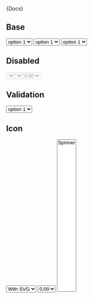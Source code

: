 


<Meta title="Forms|Selects" component={Select} />

<Description>{Docs}</Description>

## Base

<Preview>
  <Story name="Base" decorators={[withKnobs, withA11y]}>
    <form className="row-items" style={{ display: 'flex' }}>
      <Select label="label" style={{ flex: '1' }} defaultValue="2">
        <option value="1">option 1</option>
        <option value="2">option 2</option>
        <option value="3">option 3</option>
      </Select>
      <Select label="label" style={{ flex: '1' }}>
        <option>option 1</option>
        <option>option 2</option>
        <option>option 3</option>
      </Select>
      <Select
        label="label"
        placeholder="Chose your Option"
        style={{ flex: '1' }}
      >
        <option>option 1</option>
        <option>option 2</option>
        <option>option 3</option>
      </Select>
    </form>
  </Story>
</Preview>

## Disabled

<Preview>
  <Story name="Disabled" decorators={[withKnobs, withA11y]}>
    <div className="row-items" style={{ display: 'flex' }}>
      <Select name="disabled" label="disabled" disabled style={{ flex: '1' }} />
      <Select
        name="disabled"
        label="disabled"
        placeholder="placeholder"
        disabled
        style={{ flex: '1' }}
      />
      <Select
        name="disabled"
        label="disabled"
        icon="R$"
        disabled
        style={{ flex: '1' }}
        defaultValue="0"
      >
        <option value="0">0,00</option>
      </Select>
    </div>
  </Story>
</Preview>

## Validation

<Preview>
  <Story name="Validation" decorators={[withKnobs, withA11y]}>
    <Select
      name="error"
      label="Error Sample"
      error="Errors will be displayed here"
    >
      <option>option 1</option>
      <option>option 2</option>
      <option>option 3</option>
    </Select>
  </Story>
</Preview>

## Icon

<Preview>
  <Story name="Icon" decorators={[withKnobs, withA11y]}>
    <div className="row-items" style={{ display: 'flex' }}>
      <Select
        label="With Icon"
        style={{ flex: '1' }}
        defaultValue="svg"
        icon={<StoreIcon />}
      >
        <option value="svg">With SVG</option>
      </Select>
      <Select
        label="With Icon"
        placeholder="placeholder"
        icon="R$"
        style={{ flex: '1' }}
        defaultValue="0"
      >
        <option value="0">0,00</option>
      </Select>
      <Select
        label="With Icon"
        icon={<Spinner size="24" />}
        style={{ flex: '1' }}
        defaultValue="Spinner"
      >
        <option value="Spinner">Spinner</option>
      </Select>
    </div>
  </Story>
</Preview>
